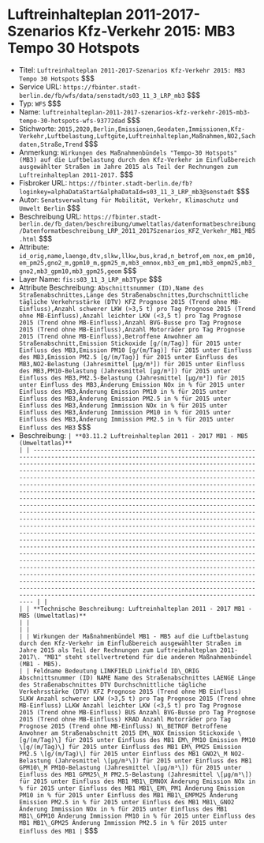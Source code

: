 # Luftreinhalteplan 2011-2017-Szenarios Kfz-Verkehr 2015: MB3 Tempo 30 Hotspots
- Titel: `Luftreinhalteplan 2011-2017-Szenarios Kfz-Verkehr 2015: MB3 Tempo 30 Hotspots` $$$
- Service URL: `https://fbinter.stadt-berlin.de/fb/wfs/data/senstadt/s03_11_3_LRP_mb3` $$$
- Typ: `WFS` $$$
- Name: `luftreinhalteplan-2011-2017-szenarios-kfz-verkehr-2015-mb3-tempo-30-hotspots-wfs-93772dad` $$$
- Stichworte: `2015,2020,Berlin,Emissionen,Geodaten,Immissionen,Kfz-Verkehr,Luftbelastung,Luftgüte,Luftreinhalteplan,Maßnahmen,NO2,Sachdaten,Straße,Trend` $$$
- Anmerkung: `Wirkungen des Maßnahmenbündels "Tempo-30 Hotspots" (MB3) auf die Luftbelastung durch den Kfz-Verkehr im Einflußbereich ausgewählter Straßen im Jahre 2015 als Teil der Rechnungen zum Luftreinhalteplan 2011-2017.` $$$
- Fisbroker URL: `https://fbinter.stadt-berlin.de/fb?loginkey=alphaDataStart&alphaDataId=s03_11_3_LRP_mb3@senstadt` $$$
- Autor: `Senatsverwaltung für Mobilität, Verkehr, Klimaschutz und Umwelt Berlin` $$$
- Beschreibung URL: `https://fbinter.stadt-berlin.de/fb_daten/beschreibung/umweltatlas/datenformatbeschreibung/Datenformatbeschreibung_LRP_2011_2017Szenarios_KFZ_Verkehr_MB1_MB5.html` $$$
- Attribute: `id_orig,name,laenge,dtv,slkw,llkw,bus,krad,n_betrof,em_nox,em_pm10,em_pm25,gno2_m,gpm10_m,gpm25_m,mb3_emnox,mb3_em_pm1,mb3_empm25,mb3_gno2,mb3_gpm10,mb3_gpm25,geom` $$$
- Layer Name: `fis:s03_11_3_LRP_mb3Type` $$$
- Attribute Beschreibung: `Abschnittsnummer (ID),Name des Straßenabschnittes,Länge des Straßenabschnittes,Durchschnittliche tägliche Verkehrsstärke (DTV) KFZ Prognose 2015 (Trend ohne MB-Einfluss),Anzahl schwerer LKW (>3,5 t) pro Tag Prognose 2015 (Trend ohne MB-Einfluss),Anzahl leichter LKW (<3,5 t) pro Tag Prognose 2015 (Trend ohne MB-Einfluss),Anzahl BVG-Busse pro Tag Prognose 2015 (Trend ohne MB-Einfluss),Anzahl Motorräder pro Tag Prognose 2015 (Trend ohne MB-Einfluss),Betroffene Anwohner am Straßenabschnitt,Emission Stickoxide [g/(m/Tag)] für 2015 unter Einfluss des MB3,Emission PM10 [g/(m/Tag)] für 2015 unter Einfluss des MB3,Emission PM2.5 [g/(m/Tag)] für 2015 unter Einfluss des MB3,NO2-Belastung (Jahresmittel [µg/m³]) für 2015 unter Einfluss des MB3,PM10-Belastung (Jahresmittel [µg/m³]) für 2015 unter Einfluss des MB3,PM2.5-Belastung (Jahresmittel [µg/m³]) für 2015 unter Einfluss des MB3,Änderung Emission NOx in % für 2015 unter Einfluss des MB3,Änderung Emission PM10 in % für 2015 unter Einfluss des MB3,Änderung Emission PM2.5 in % für 2015 unter Einfluss des MB3,Änderung Immission NOx in % für 2015 unter Einfluss des MB3,Änderung Immission PM10 in % für 2015 unter Einfluss des MB3,Änderung Immission PM2.5 in % für 2015 unter Einfluss des MB3` $$$
- Beschreibung: `| **03.11.2 Luftreinhalteplan 2011 - 2017 MB1 - MB5 (Umweltatlas)**                                                                                                                                                                                                                                                                                                                                                                                                                                                                                                                                                                                                                                                                                                                                                                                                                                                                                                                                                                                                                                                                                                                                                                                                                                                                                                                                                                                                                                                                  |
| ---------------------------------------------------------------------------------------------------------------------------------------------------------------------------------------------------------------------------------------------------------------------------------------------------------------------------------------------------------------------------------------------------------------------------------------------------------------------------------------------------------------------------------------------------------------------------------------------------------------------------------------------------------------------------------------------------------------------------------------------------------------------------------------------------------------------------------------------------------------------------------------------------------------------------------------------------------------------------------------------------------------------------------------------------------------------------------------------------------------------------------------------------------------------------------------------------------------------------------------------------------------------------------------------------------------------------------------------------------------------------------------------------------------------------------------------------------------------------------------------------------------------------------- |
|                                                                                                                                                                                                                                                                                                                                                                                                                                                                                                                                                                                                                                                                                                                                                                                                                                                                                                                                                                                                                                                                                                                                                                                                                                                                                                                                                                                                                                                                                                                                    |
| **Technische Beschreibung: Luftreinhalteplan 2011 - 2017 MB1 - MB5 (Umweltatlas)**                                                                                                                                                                                                                                                                                                                                                                                                                                                                                                                                                                                                                                                                                                                                                                                                                                                                                                                                                                                                                                                                                                                                                                                                                                                                                                                                                                                                                                                 |
|                                                                                                                                                                                                                                                                                                                                                                                                                                                                                                                                                                                                                                                                                                                                                                                                                                                                                                                                                                                                                                                                                                                                                                                                                                                                                                                                                                                                                                                                                                                                    |
|                                                                                                                                                                                                                                                                                                                                                                                                                                                                                                                                                                                                                                                                                                                                                                                                                                                                                                                                                                                                                                                                                                                                                                                                                                                                                                                                                                                                                                                                                                                                    |
| Wirkungen der Maßnahmenbündel MB1 - MB5 auf die Luftbelastung durch den Kfz-Verkehr im Einflußbereich ausgewählter Straßen im Jahre 2015 als Teil der Rechnungen zum Luftreinhalteplan 2011-2017\. "MB1" steht stellvertretend für die anderen Maßnahmenbündel (MB1 - MB5).                                                                                                                                                                                                                                                                                                                                                                                                                                                                                                                                                                                                                                                                                                                                                                                                                                                                                                                                                                                                                                                                                                                                                                                                                                                        |
| Feldname Bedeutung LINKFIELD Linkfield ID\_ORIG Abschnittsnummer (ID) NAME Name des Straßenabschnittes LAENGE Länge des Straßenabschnittes DTV Durchschnittliche tägliche Verkehrsstärke (DTV) KFZ Prognose 2015 (Trend ohne MB Einfluss) SLKW Anzahl schwerer LKW (>3,5 t) pro Tag Prognose 2015 (Trend ohne MB-Einfluss) LLKW Anzahl leichter LKW (<3,5 t) pro Tag Prognose 2015 (Trend ohne MB-Einfluss) BUS Anzahl BVG-Busse pro Tag Prognose 2015 (Trend ohne MB-Einfluss) KRAD Anzahl Motorräder pro Tag Prognose 2015 (Trend ohne MB-Einfluss) N\_BETROF Betroffene Anwohner am Straßenabschnitt 2015 EM\_NOX Emission Stickoxide \[g/(m/Tag)\] für 2015 unter Einfluss des MB1 EM\_PM10 Emission PM10 \[g/(m/Tag)\] für 2015 unter Einfluss des MB1 EM\_PM25 Emission PM2.5 \[g/(m/Tag)\] für 2015 unter Einfluss des MB1 GNO2\_M NO2-Belastung (Jahresmittel \[µg/m³\]) für 2015 unter Einfluss des MB1 GPM10\_M PM10-Belastung (Jahresmittel \[µg/m³\]) für 2015 unter Einfluss des MB1 GPM25\_M PM2.5-Belastung (Jahresmittel \[µg/m³\]) für 2015 unter Einfluss des MB1 MB1\_EMNOX Änderung Emission NOx in % für 2015 unter Einfluss des MB1 MB1\_EM\_PM1 Änderung Emission PM10 in % für 2015 unter Einfluss des MB1 MB1\_EMPM25 Änderung Emission PM2.5 in % für 2015 unter Einfluss des MB1 MB1\_GNO2 Änderung Immission NOx in % für 2015 unter Einfluss des MB1 MB1\_GPM10 Änderung Immission PM10 in % für 2015 unter Einfluss des MB1 MB1\_GPM25 Änderung Immission PM2.5 in % für 2015 unter Einfluss des MB1 |` $$$
